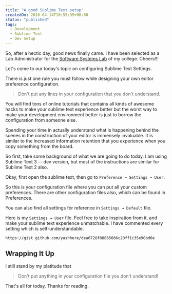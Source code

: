 ```yaml
---
title: "A good Sublime Text setup"
createdOn: 2016-04-14T10:55:35+00:00
status: "published"
tags:
  - Development
  - Sublime Text
  - Dev Setup
---
```


So, after a hectic day, good news finally came. I have been selected as a Lab
Administrator for the [Software Systems Lab](https://www.facebook.com/sslnitc/)
of my college. Cheers!!!

Let's come to our today's topic on configuring Sublime Text Settings.

There is just one rule you must follow while designing your own editor
preference configuration.

> Don't put any lines in your configuration that you don't understand.

You will find tons of online tutorials that contains all kinds of awesome hacks
to make your sublime text experience better but the worst way to make your
development environment better is just to borrow the configuration from someone
else.

Spending your time in actually understand what is happening behind the scenes in
the construction of your editor is immensely invaluable. It is similar to the
increased information retention that you experience when you copy something from
the board.

So first, take some background of what we are going to do today. I am using
Sublime Text 3 -- dev version, but most of the instructions are similar for
Sublime Text 2 also.

Okay, first open the sublime text, then go to `Preference → Settings → User`.

So this is your configuration file where you can put all your custom
preferences. There are other configuration files also, which can be found in
Preferences.

You can also find all settings for reference in `Settings → Default` file.

Here is my `Settings → User` file. Feel free to take inspiration from it, and
make your sublime text experience unmatchable. I have commented every setting
which is self-understandable.

`https://gist.github.com/yashhere/dea6728f88865666c20ff1c35e90bd0e`

## Wrapping It Up

I still stand by my platitude that

> Don't put anything in your configuration file you don't understand!

That's all for today. Thanks for reading.
